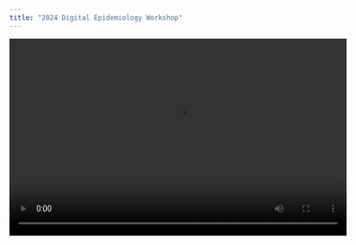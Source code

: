 ```yaml
---
title: "2024 Digital Epidemiology Workshop"
---
```


<center>

<video controls autoplay="true" width="600" height="350">

<source src="videos/TRAILER - fhi360.mp4">

</video>

</center>
